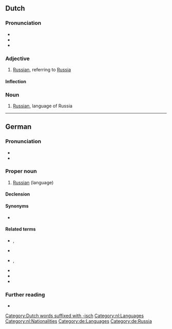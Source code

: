 {{also|russisch}}
==Dutch==

===Pronunciation===
* {{audio|Nl-Russisch.ogg|audio|lang=nl}}
* {{IPA|lang=nl|/ˈrʏ.sis/}}
* {{hyphenation|Rus|sisch|lang=nl}}

===Adjective===
{{nl-adj}}

# [[Russian]], referring to [[Russia]]

====Inflection====
{{nl-decl-adj}}

===Noun===
{{nl-noun|n|-|-}}

# [[Russian]], language of Russia

[[Category:Dutch words suffixed with -isch]]
[[Category:nl:Languages]]
[[Category:nl:Nationalities]]

----

==German==
{{wikipedia|Russische Sprache|lang=de}}

===Pronunciation===
* {{IPA|/ˈʀʊsɪʃ/|lang=de}}
* {{audio|De-Russisch.ogg|audio|lang=de}}

===Proper noun===
{{de-proper noun|n|Russisch|gen2=Russischs}}

# [[Russian]] (language)

====Declension====
{{de-decl-noun-langname}}

====Synonyms====
* {{l|de|russische Sprache}}

====Related terms====
* {{l|de|Russe}}, {{l|de|Russin}}
* {{l|de|russisch}}
* {{l|de|Russist}}, {{l|de|Russistin}}
* {{l|de|Russistik}}
* {{l|de|russistisch}}
* {{l|de|Russland}}

===Further reading===
* {{R:Duden}}

[[Category:de:Languages]]
[[Category:de:Russia]]
